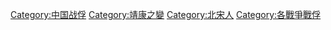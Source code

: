 [[Category:中国战俘|Category:中国战俘]]
[[Category:靖康之變|Category:靖康之變]]
[[Category:北宋人|Category:北宋人]]
[[Category:各戰爭戰俘|Category:各戰爭戰俘]]
